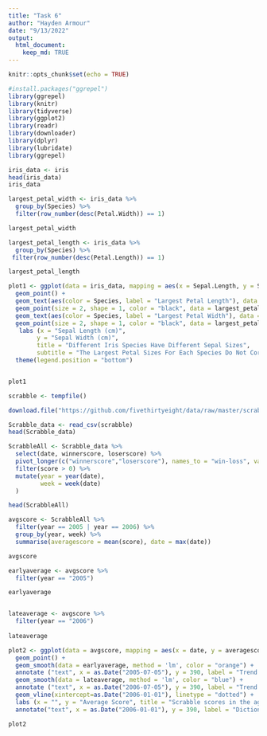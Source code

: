 ```yaml
---
title: "Task 6"
author: "Hayden Armour"
date: "9/13/2022"
output:
  html_document:
    keep_md: TRUE
---
```


```r
knitr::opts_chunk$set(echo = TRUE)
```

```r
#install.packages("ggrepel")
library(ggrepel)
library(knitr)
library(tidyverse)
library(ggplot2)
library(readr)
library(downloader)
library(dplyr)
library(lubridate)
library(ggrepel)
```

```r
iris_data <- iris
head(iris_data)
iris_data
```

```r
largest_petal_width <- iris_data %>%
  group_by(Species) %>%
  filter(row_number(desc(Petal.Width)) == 1)

largest_petal_width

```

```r
largest_petal_length <- iris_data %>%
  group_by(Species) %>%
 filter(row_number(desc(Petal.Length)) == 1)

largest_petal_length
```

```r
plot1 <- ggplot(data = iris_data, mapping = aes(x = Sepal.Length, y = Sepal.Width, color = Species, shape = Species)) + 
  geom_point() + 
  geom_text(aes(color = Species, label = "Largest Petal Length"), data = largest_petal_length, nudge_y = -.15) +
  geom_point(size = 2, shape = 1, color = "black", data = largest_petal_length) +
  geom_text(aes(color = Species, label = "Largest Petal Width"), data = largest_petal_width, nudge_y = .25) +
  geom_point(size = 2, shape = 1, color = "black", data = largest_petal_width) +
   labs (x = "Sepal Length (cm)",
        y = "Sepal Width (cm)",
        title = "Different Iris Species Have Different Sepal Sizes",
        subtitle = "The Largest Petal Sizes For Each Species Do Not Correspond To The Largest Sepal Size") +
  theme(legend.position = "bottom")


plot1


```

```r
scrabble <- tempfile()

download.file("https://github.com/fivethirtyeight/data/raw/master/scrabble-games/scrabble_games.csv", scrabble, mode = "wd")

Scrabble_data <- read_csv(scrabble)
head(Scrabble_data)
```

```r
ScrabbleAll <- Scrabble_data %>%
  select(date, winnerscore, loserscore) %>%
  pivot_longer(c("winnerscore","loserscore"), names_to = "win-loss", values_to = "score") %>%
  filter(score > 0) %>%
  mutate(year = year(date),
         week = week(date)
  )

head(ScrabbleAll)
```

```r
avgscore <- ScrabbleAll %>%
  filter(year == 2005 | year == 2006) %>%
  group_by(year, week) %>%
  summarise(averagescore = mean(score), date = max(date))

avgscore
```

```r

earlyaverage <- avgscore %>%
  filter(year == "2005")

earlyaverage



```

```r
lateaverage <- avgscore %>%
  filter(year == "2006") 
  
lateaverage
```

```r

plot2 <- ggplot(data = avgscore, mapping = aes(x = date, y = averagescore)) + 
  geom_point() +
  geom_smooth(data = earlyaverage, method = 'lm', color = "orange") + 
  annotate ("text", x = as.Date("2005-07-05"), y = 390, label = "Trend Before", size = 3, color = "orange") +
  geom_smooth(data = lateaverage, method = 'lm', color = "blue") +
  annotate ("text", x = as.Date("2006-07-05"), y = 390, label = "Trend After", size = 3, color = "blue") +
  geom_vline(xintercept=as.Date("2006-01-01"), linetype = "dotted") + 
  labs (x = "", y = "Average Score", title = "Scrabble scores in the age of 'QI' and 'ZA'", subtitle = "Weekly average scores before and after the addition of around 11,000 words to the Scrabble dictionary", caption = "Source: FiveThirtyEight") +
  annotate("text", x = as.Date("2006-01-01"), y = 390, label = "Dictionary\nUpdated", size = 3.5)

plot2


```